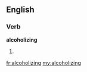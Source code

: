 ==English==

===Verb===
'''alcoholizing'''

# {{present participle of|[[alcoholize]]}}

[[fr:alcoholizing]]
[[my:alcoholizing]]